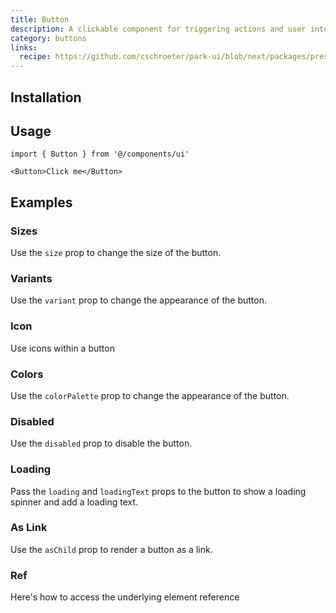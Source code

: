 ```yaml
---
title: Button
description: A clickable component for triggering actions and user interactions.
category: buttons
links:
  recipe: https://github.com/cschroeter/park-ui/blob/next/packages/preset/src/recipes/button.ts
---
```


<ComponentExample name="basic" />

## Installation

<InstallationGuide />

## Usage

```tsx
import { Button } from '@/components/ui'
```

```tsx
<Button>Click me</Button>
```

## Examples

### Sizes

Use the `size` prop to change the size of the button.

<ComponentExample name="sizes" />

### Variants

Use the `variant` prop to change the appearance of the button.

<ComponentExample name="variants" />

### Icon

Use icons within a button

<ComponentExample name="icon" />

### Colors

Use the `colorPalette` prop to change the appearance of the button.

<ComponentExample name="colors" />

### Disabled

Use the `disabled` prop to disable the button.

<ComponentExample name="disabled" />  

### Loading

Pass the `loading` and `loadingText` props to the button to show a loading spinner and add a loading text.

<ComponentExample name="loading" />

### As Link

Use the `asChild` prop to render a button as a link.

<ComponentExample name="as-link" />

### Ref

Here's how to access the underlying element reference

<ComponentExample name="ref" codeOnly />
